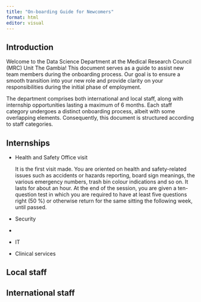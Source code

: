 ```yaml
---
title: "On-boarding Guide for Newcomers"
format: html
editor: visual
---
```


## Introduction

Welcome to the Data Science Department at the Medical Research Council (MRC) Unit The Gambia! This document serves as a guide to assist new team members during the onboarding process. Our goal is to ensure a smooth transition into your new role and provide clarity on your responsibilities during the initial phase of employment.

The department comprises both international and local staff, along with internship opportunities lasting a maximum of 6 months. Each staff category undergoes a distinct onboarding process, albeit with some overlapping elements. Consequently, this document is structured according to staff categories.

## Internships

-   Health and Safety Office visit

    It is the first visit made. You are oriented on health and safety-related issues such as accidents or hazards reporting, board sign meanings, the various emergency numbers, trash bin colour indications and so on. It lasts for about an hour. At the end of the session, you are given a ten-question test in which you are required to have at least five questions right (50 %) or otherwise return for the same sitting the following week, until passed.

-   Security

-   

-   IT

-   Clinical services

## Local staff

## International staff
